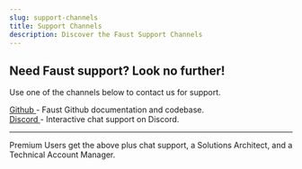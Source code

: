 ```yaml
---
slug: support-channels
title: Support Channels
description: Discover the Faust Support Channels
---
```


## Need Faust support? Look no further!

Use one of the channels below to contact us for support.

<a
  href="https://github.com/wpengine/faustjs"
  rel="noopener noreferrer"
  target="_blank">
  Github
</a> - Faust Github documentation and codebase. <br />
<a
  href="/docs/img/telemetry-cli-prompt.png"
  rel="noopener noreferrer"
  target="_blank">
  Discord
</a> - Interactive chat support on Discord.

---

Premium Users get the above plus chat support, a Solutions Architect, and a Technical Account Manager.
